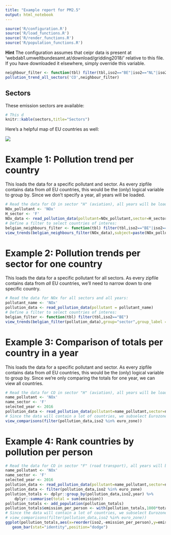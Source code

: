 ```yaml
---
title: "Example report for PM2.5"
output: html_notebook
---
```


```r
source('R/configuration.R')
source('R/load_functions.R')
source('R/render_functions.R')
source('R/population_functions.R')
```

__Hint__
The configuration assumes that ceipr data is present at 'webdab1.umweltbundesamt.at/download/gridding2018/' relative to this file. If you have downloaded it elsewhere, simply override this variable.


```r
neighbour_filter <- function(tbl) filter(tbl,iso2=="BE"|iso2=="NL"|iso2=="DE"|iso2=="GB"|iso2=="FR")
pollution_trend_all_sectors('CO',neighbour_filter)
```

## Sectors
These emission sectors are available:

```r
# This d
knitr::kable(sectors,title="Sectors")
```

Here's a helpful map of EU countries as well:

![](https://upload.wikimedia.org/wikipedia/commons/8/86/Europe_ISO_3166-1.svg)


# Example 1: Pollution trend per country

This loads the data for a specific pollutant and sector. As every zipfile contains data from _all_ EU countries, this would be the (only) logical variable to group by. Since we don't specify a year, all years will be loaded.

```r
# Read the data for CO in sector "H" (aviation), all years will be loaded:
NOx_pollutant <- 'NOx'
H_sector <- 'F'
NOx_data <- read_pollution_data(pollutant=NOx_pollutant,sector=H_sector)
# Define a filter to select countries of interes:
belgian_neighbours_filter <- function(tbl) filter(tbl,iso2=="BE"|iso2=="NL"|iso2=="DE"|iso2=="GB"|iso2=="FR")
view_trends(belgian_neighbours_filter(NOx_data),subject=paste(NOx_pollutant,sectors[H_sector]))
```

# Example 2: Pollution trends per sector for one country

This loads the data for a specific pollutant for all sectors. As every zipfile contains data from _all_ EU countries, we'll need to narrow down to one specific country.

```r
# Read the data for NOx for all sectors and all years:
pollutant_name <- 'NOx'
pollution_data <- read_pollution_data(pollutant = pollutant_name)
# Define a filter to select countries of interes:
belgian_filter <- function(tbl) filter(tbl,iso2=="BE")
view_trends(belgian_filter(pollution_data),group="sector",group_label = "Belgian sector",subject = pollutant_name)
```

# Example 3: Comparison of totals per country in a year

This loads the data for a specific pollutant and sector. As every zipfile contains data from _all_ EU countries, this would be the (only) logical variable to group by. Since we're only comparing the totals for one year, we can view all countries.

```r
# Read the data for CO in sector "H" (aviation), all years will be loaded:
name_pollutant <- 'NOx'
name_sector <- 'F'
selected_year <- 2016
pollution_data <- read_pollution_data(pollutant=name_pollutant,sector=name_sector,year=selected_year)
# Since the data will contain a lot of countries, we subselect Eurozone countries.
view_comparisons(filter(pollution_data,iso2 %in% euro_zone))
```

# Example 4: Rank countries by pollution per person

```r
# Read the data for CO in sector "F" (road transport), all years will be loaded:
name_pollutant <- 'NOx'
name_sector <- 'F'
selected_year <- 2016
pollution_data <- read_pollution_data(pollutant=name_pollutant,sector=name_sector,year=selected_year)
pollution_data <- filter(pollution_data,iso2 %in% euro_zone)
pollution_totals <- dplyr::group_by(pollution_data,iso2,year) %>%
    dplyr::summarise(total = sum(emission))
pollution_totals <- add_population(pollution_totals)
pollution_totals$emission_per_person <- with(pollution_totals,1000*total/population)
# Since the data will contain a lot of countries, we subselect Eurozone countries.
# view_comparisons(filter(pollution_data,iso2 %in% euro_zone))
ggplot(pollution_totals,aes(x=reorder(iso2,-emission_per_person),y=emission_per_person,fill=iso2)) +
   geom_bar(stat="identity",position="dodge")
```
